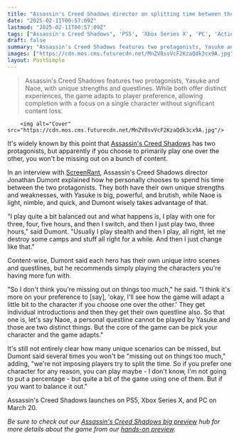 ```yaml
---
title: "Assassin's Creed Shadows director on splitting time between the two heroes: 'The core of the game can be pick your character and the game adapts'"
date: "2025-02-11T00:57:09Z"
lastmod: "2025-02-11T00:57:09Z"
tags: ["Assassin's Creed Shadows", 'PS5', 'Xbox Series X', 'PC', 'Action-Adventure', 'Open-World']
draft: false
summary: "Assassin's Creed Shadows features two protagonists, Yasuke and Naoe, with unique strengths and questlines.  While both offer distinct experiences, the game adapts to player preference, allowing completion with a focus on a single character without significant content loss."
images: ["https://cdn.mos.cms.futurecdn.net/MnZV8svVcF2KzaQdk3cx9A.jpg"]
layout: PostSimple
---
```

> Assassin's Creed Shadows features two protagonists, Yasuke and Naoe, with unique strengths and questlines.  While both offer distinct experiences, the game adapts to player preference, allowing completion with a focus on a single character without significant content loss.


        <img alt="Cover" src="https://cdn.mos.cms.futurecdn.net/MnZV8svVcF2KzaQdk3cx9A.jpg"/>
        
It's widely known by this point that [Assassin's Creed Shadows](https://www.gamesradar.com/assassins-creed-shadows-guide/) has two protagonists, but apparently if you choose to primarily play one over the other, you won't be missing out on a bunch of content.

In an interview with [ScreenRant](https://screenrant.com/assassins-creed-shadows-world-protagonists-jonathan-dumont-interview/), Assassin's Creed Shadows director Jonathan Dumont explained how he personally chooses to spend his time between the two protagonists. They both have their own unique strengths and weaknesses, with Yasuke is big, powerful, and brutish, while Naoe is light, nimble, and quick, and Dumont wisely takes advantage of that.

"I play quite a bit balanced out and what happens is, I play with one for three, four, five hours, and then I switch, and then I just play two, three hours," said Dumont. "Usually I play stealth and then I play, all right, let me destroy some camps and stuff all right for a while. And then I just change like that."

Content-wise, Dumont said each hero has their own unique intro scenes and questlines, but he recommends simply playing the characters you're having more fun with.

"So I don't think you're missing out on things too much," he said. "I think it's more on your preference to [say], 'okay, I'll see how the game will adapt a little bit to the character if you choose one over the other.' They get individual introductions and then they get their own questline also. So that one is, let's say Naoe, a personal questline cannot be played by Yasuke and those are two distinct things. But the core of the game can be pick your character and the game adapts."

It's still not entirely clear how many unique scenarios can be missed, but Dumont said several times you won't be "missing out on things too much," adding, "we're not imposing players try to split the time. So if you prefer one character for any reason, you can play maybe - I don't know, I'm not going to put a percentage - but quite a bit of the game using one of them. But if you want to balance it out."

Assassin's Creed Shadows launches on PS5, Xbox Series X, and PC on March 20.

*Be sure to check out our *[<em>Assassin's Creed Shadows big preview</em>](https://www.gamesradar.com/games/open-world/assassins-creed-shadows-the-big-preview-hub/)* hub for more details about the game from our *[<em>hands-on preview</em>](https://www.gamesradar.com/games/open-world/assassins-creed-shadows-hands-on-preview-stealthier-and-bloodier-than-ever/)*.*
        